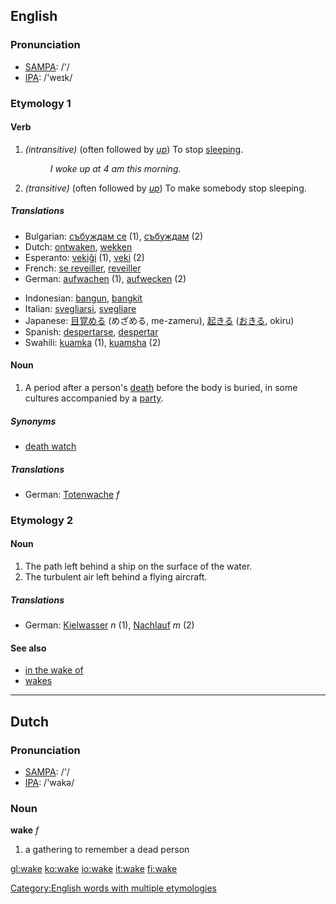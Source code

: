 ==English==
===Pronunciation===
*[[w:SAMPA|SAMPA]]: /'/
*[[w:IPA|IPA]]: /'weɪk/

===Etymology 1===
====Verb====
{{irregverb|'''to wake'''|'''[[wakes]]'''|'''[[woke]] '''or''' [[waked]]'''|'''[[woken]] '''or''' [[waked]]'''|'''[[waking]]'''}}
#''(intransitive)'' (often followed by ''[[up]]'') To stop [[sleep]]ing.
#:''I woke up at 4 am this morning.''
#''(transitive)'' (often followed by ''[[up]]'') To make somebody stop sleeping.

=====Translations=====
{{top}}
*Bulgarian: [[събуждам се]] (1), [[събуждам]] (2)
*Dutch: [[ontwaken]], [[wekken]]
*Esperanto: [[vekiĝi]] (1), [[veki]] (2)
*French: [[se reveiller]], [[reveiller]]
*German: [[aufwachen]] (1), [[aufwecken]] (2)
{{mid}}
*Indonesian: [[bangun]], [[bangkit]]
*Italian: [[svegliarsi]], [[svegliare]]
*Japanese: [[目覚める]] (めざめる, me-zameru), [[起きる]] ([[おきる]], okiru)
*Spanish: [[despertarse]], [[despertar]]
*Swahili: [[kuamka]] (1), [[kuamsha]] (2)
{{bottom}}

====Noun====
{{en-noun|wake|wakes}}
# A period after a person's [[death]] before the body is buried, in some cultures accompanied by a [[party]].

=====Synonyms=====
*[[death watch]]

=====Translations=====
*German: [[Totenwache]] ''f''

===Etymology 2===
====Noun====
{{en-noun|wake|wakes}}
# The path left behind a ship on the surface of the water.
# The turbulent air left behind a flying aircraft.
=====Translations=====
*German: [[Kielwasser]] ''n'' (1), [[Nachlauf]] ''m'' (2)

====See also====
*[[in the wake of]]
*[[wakes]]

[[Category:English words with multiple etymologies]]
----

==Dutch==

===Pronunciation===

*[[w:SAMPA|SAMPA]]: /'/
*[[w:IPA|IPA]]: /'wakə/

===Noun===

'''wake''' ''f''

# a gathering to remember a dead person

[[gl:wake]]
[[ko:wake]]
[[io:wake]]
[[it:wake]]
[[fi:wake]]